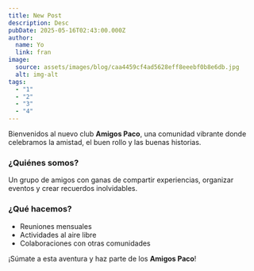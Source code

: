 ```yaml
---
title: New Post
description: Desc
pubDate: 2025-05-16T02:43:00.000Z
author:
  name: Yo
  link: fran
image:
  source: assets/images/blog/caa4459cf4ad5628eff8eeebf0b8e6db.jpg
  alt: img-alt
tags:
  - "1"
  - "2"
  - "3"
  - "4"
---
```


Bienvenidos al nuevo club **Amigos Paco**, una comunidad vibrante donde celebramos la amistad, el buen rollo y las buenas historias.

### ¿Quiénes somos?

Un grupo de amigos con ganas de compartir experiencias, organizar eventos y crear recuerdos inolvidables.

### ¿Qué hacemos?

- Reuniones mensuales
- Actividades al aire libre
- Colaboraciones con otras comunidades

¡Súmate a esta aventura y haz parte de los **Amigos Paco**!

